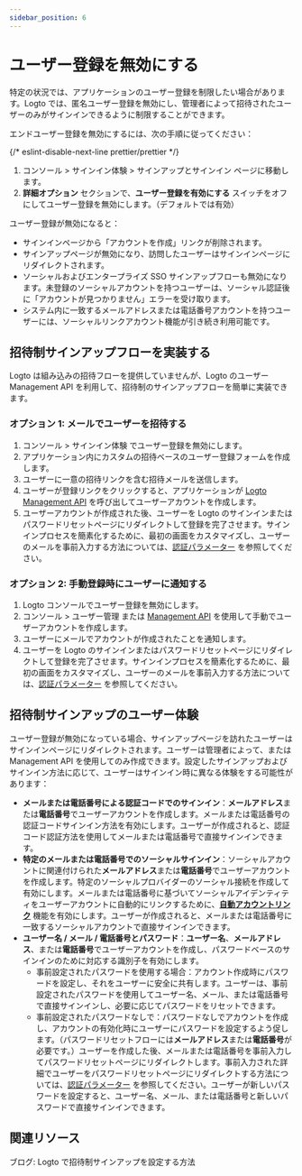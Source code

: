 ```yaml
---
sidebar_position: 6
---
```


# ユーザー登録を無効にする

特定の状況では、アプリケーションのユーザー登録を制限したい場合があります。Logto では、匿名ユーザー登録を無効にし、管理者によって招待されたユーザーのみがサインインできるように制限することができます。

エンドユーザー登録を無効にするには、次の手順に従ってください：

{/* eslint-disable-next-line prettier/prettier */}
1. <CloudLink to="/sign-in-experience/sign-up-and-sign-in">コンソール > サインイン体験 > サインアップとサインイン</CloudLink> ページに移動します。
2. **詳細オプション** セクションで、**ユーザー登録を有効にする** スイッチをオフにしてユーザー登録を無効にします。（デフォルトでは有効）

ユーザー登録が無効になると：

- サインインページから「アカウントを作成」リンクが削除されます。
- サインアップページが無効になり、訪問したユーザーはサインインページにリダイレクトされます。
- ソーシャルおよびエンタープライズ SSO サインアップフローも無効になります。未登録のソーシャルアカウントを持つユーザーは、ソーシャル認証後に「アカウントが見つかりません」エラーを受け取ります。
- システム内に一致するメールアドレスまたは電話番号アカウントを持つユーザーには、ソーシャルリンクアカウント機能が引き続き利用可能です。

## 招待制サインアップフローを実装する

Logto は組み込みの招待フローを提供していませんが、Logto のユーザー Management API を利用して、招待制のサインアップフローを簡単に実装できます。

### オプション 1: メールでユーザーを招待する

1. <CloudLink to="/sign-in-experience/sign-up-and-sign-in">コンソール > サインイン体験</CloudLink> でユーザー登録を無効にします。
2. アプリケーション内にカスタムの招待ベースのユーザー登録フォームを作成します。
3. ユーザーに一意の招待リンクを含む招待メールを送信します。
4. ユーザーが登録リンクをクリックすると、アプリケーションが [Logto Management API](https://openapi.logto.io/operation/operation-createuser) を呼び出してユーザーアカウントを作成します。
5. ユーザーアカウントが作成された後、ユーザーを Logto のサインインまたはパスワードリセットページにリダイレクトして登録を完了させます。サインインプロセスを簡素化するために、最初の画面をカスタマイズし、ユーザーのメールを事前入力する方法については、[認証パラメーター](/end-user-flows/authentication-parameters/) を参照してください。

### オプション 2: 手動登録時にユーザーに通知する

1. Logto コンソールでユーザー登録を無効にします。
2. <CloudLink to="/users">コンソール > ユーザー管理</CloudLink> または [Management
   API](https://openapi.logto.io/operation/operation-createuser)
   を使用して手動でユーザーアカウントを作成します。
3. ユーザーにメールでアカウントが作成されたことを通知します。
4. ユーザーを Logto のサインインまたはパスワードリセットページにリダイレクトして登録を完了させます。サインインプロセスを簡素化するために、最初の画面をカスタマイズし、ユーザーのメールを事前入力する方法については、[認証パラメーター](/end-user-flows/authentication-parameters/) を参照してください。

## 招待制サインアップのユーザー体験

ユーザー登録が無効になっている場合、サインアップページを訪れたユーザーはサインインページにリダイレクトされます。ユーザーは管理者によって、または Management API を使用してのみ作成できます。設定したサインアップおよびサインイン方法に応じて、ユーザーはサインイン時に異なる体験をする可能性があります：

- **メールまたは電話番号による認証コードでのサインイン**：**メールアドレス**または**電話番号**でユーザーアカウントを作成します。メールまたは電話番号の認証コードサインイン方法を有効にします。ユーザーが作成されると、認証コード認証方法を使用してメールまたは電話番号で直接サインインできます。
- **特定のメールまたは電話番号でのソーシャルサインイン**：ソーシャルアカウントに関連付けられた**メールアドレス**または**電話番号**でユーザーアカウントを作成します。特定のソーシャルプロバイダーのソーシャル接続を作成して有効にします。メールまたは電話番号に基づいてソーシャルアイデンティティをユーザーアカウントに自動的にリンクするために、[**自動アカウントリンク**](/end-user-flows/sign-up-and-sign-in/social-sign-in#account-linking) 機能を有効にします。ユーザーが作成されると、メールまたは電話番号に一致するソーシャルアカウントで直接サインインできます。
- **ユーザー名 / メール / 電話番号とパスワード**：**ユーザー名**、**メールアドレス**、または**電話番号**でユーザーアカウントを作成し、パスワードベースのサインインのために対応する識別子を有効にします。
  - 事前設定されたパスワードを使用する場合：アカウント作成時にパスワードを設定し、それをユーザーに安全に共有します。ユーザーは、事前設定されたパスワードを使用してユーザー名、メール、または電話番号で直接サインインし、必要に応じてパスワードをリセットできます。
  - 事前設定されたパスワードなしで：パスワードなしでアカウントを作成し、アカウントの有効化時にユーザーにパスワードを設定するよう促します。（パスワードリセットフローには**メールアドレス**または**電話番号**が必要です。）ユーザーを作成した後、メールまたは電話番号を事前入力してパスワードリセットページにリダイレクトします。事前入力された詳細でユーザーをパスワードリセットページにリダイレクトする方法については、[認証パラメーター](/end-user-flows/authentication-parameters/) を参照してください。ユーザーが新しいパスワードを設定すると、ユーザー名、メール、または電話番号と新しいパスワードで直接サインインできます。

## 関連リソース

<Url href="https://blog.logto.io/invitation-only-sign-up">
  ブログ: Logto で招待制サインアップを設定する方法
</Url>
